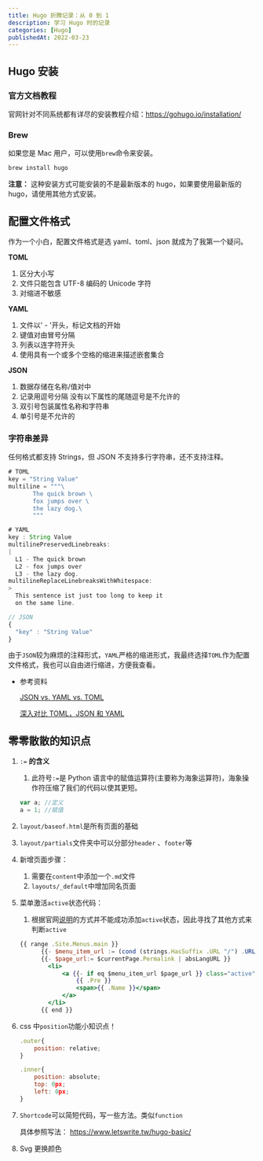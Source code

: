 ```yaml
---
title: Hugo 折腾记录：从 0 到 1
description: 学习 Hugo 时的记录
categories: [Hugo]
publishedAt: 2022-03-23
---
```


## Hugo 安装

### 官方文档教程

官网针对不同系统都有详尽的安装教程介绍：https://gohugo.io/installation/

### Brew

如果您是 Mac 用户，可以使用`brew`命令来安装。

```bash
brew install hugo
```

**注意：** 这种安装方式可能安装的不是最新版本的 hugo，如果要使用最新版的 hugo，请使用其他方式安装。

## 配置文件格式

作为一个小白，配置文件格式是选 yaml、toml、json 就成为了我第一个疑问。

**TOML**

1. 区分大小写
2. 文件只能包含 UTF-8 编码的 Unicode 字符
3. 对缩进不敏感

**YAML**

1. 文件以' - '开头，标记文档的开始
2. 键值对由冒号分隔
3. 列表以连字符开头
4. 使用具有一个或多个空格的缩进来描述嵌套集合

**JSON**

1. 数据存储在名称/值对中
2. 记录用逗号分隔 没有以下属性的尾随逗号是不允许的
3. 双引号包装属性名称和字符串
4. 单引号是不允许的

### ****字符串差异****

任何格式都支持 Strings，但 JSON 不支持多行字符串，还不支持注释。

```jsx
# TOML
key = "String Value"
multiline = """\
       The quick brown \
       fox jumps over \
       the lazy dog.\
       """
```

```jsx
# YAML
key : String Value
multilinePreservedLinebreaks:
|
  L1 - The quick brown
  L2 - fox jumps over
  L3 - the lazy dog.
multilineReplaceLinebreaksWithWhitespace:
>
  This sentence ist just too long to keep it
  on the same line.
```

```jsx
// JSON
{
  "key" : "String Value"
}
```

由于`JSON`较为麻烦的注释形式，`YAML`严格的缩进形式，我最终选择`TOML`作为配置文件格式，我也可以自由进行缩进，方便我查看。

- 参考资料
    
    [JSON vs. YAML vs. TOML](https://martin-ueding.de/posts/json-vs-yaml-vs-toml/)
    
    [深入对比 TOML，JSON 和 YAML](https://www.cnblogs.com/sunsky303/p/9208848.html)
    

## 零零散散的知识点

1. `:=` **的含义**
    1. 此符号`:=`是 Python 语言中的赋值运算符(主要称为海象运算符)，海象操作符压缩了我们的代码以使其更短。
    
    ```jsx
    var a; //定义
    a = 1; //赋值
    ```
    
2. `layout/baseof.html`是所有页面的基础
3. `layout/partials`文件夹中可以分部分`header` 、`footer`等
4. 新增页面步骤：
    1. 需要在`content`中添加一个`.md`文件
    2. `layouts/_default`中增加同名页面
5. 菜单激活`active`状态代码：
    1. 根据官网[说明](https://gohugo.io/templates/menu-templates/#readout)的方式并不能成功添加`active`状态，因此寻找了其他方式来判断`active`
    
    ```jsx
    {{ range .Site.Menus.main }}
          {{- $menu_item_url := (cond (strings.HasSuffix .URL "/") .URL (printf "%s/" .URL) ) | absLangURL }}
          {{- $page_url:= $currentPage.Permalink | absLangURL }}
            <li>
                <a {{- if eq $menu_item_url $page_url }} class="active" {{- end }} href="{{ .URL }}">
                    {{ .Pre }}
                    <span>{{ .Name }}</span>
                </a>
            </li>
          {{ end }}
    ```
    
6. css 中`position`功能小知识点！
    
    ```jsx
    .outer{
    	position: relative;
    }
    
    .inner{
    	position: absolute;
    	top: 0px;
    	left: 0px;
    }
    ```
    
7. `Shortcode`可以简短代码，写一些方法。类似`function`
    
    具体参照写法： https://www.letswrite.tw/hugo-basic/
    
8. Svg 更换颜色